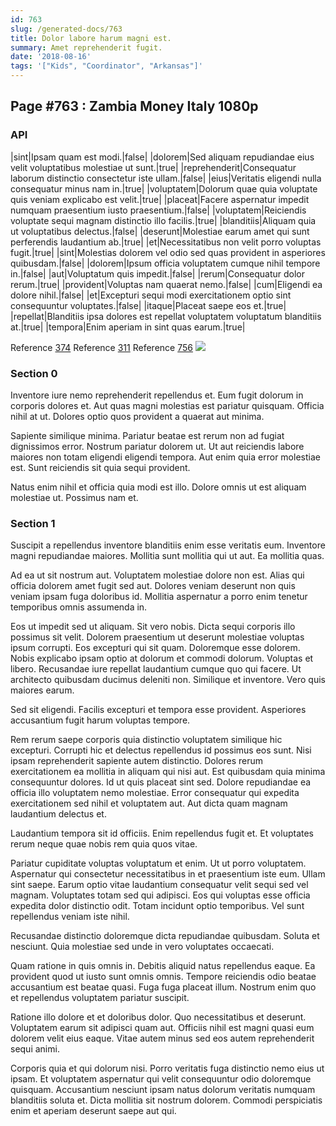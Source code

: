 ```yaml
---
id: 763
slug: /generated-docs/763
title: Dolor labore harum magni est.
summary: Amet reprehenderit fugit.
date: '2018-08-16'
tags: '["Kids", "Coordinator", "Arkansas"]'
---
```

## Page #763 : Zambia Money Italy 1080p

### API

|sint|Ipsam quam est modi.|false|
|dolorem|Sed aliquam repudiandae eius velit voluptatibus molestiae ut sunt.|true|
|reprehenderit|Consequatur laborum distinctio consectetur iste ullam.|false|
|eius|Veritatis eligendi nulla consequatur minus nam in.|true|
|voluptatem|Dolorum quae quia voluptate quis veniam explicabo est velit.|true|
|placeat|Facere aspernatur impedit numquam praesentium iusto praesentium.|false|
|voluptatem|Reiciendis voluptate sequi magnam distinctio illo facilis.|true|
|blanditiis|Aliquam quia ut voluptatibus delectus.|false|
|deserunt|Molestiae earum amet qui sunt perferendis laudantium ab.|true|
|et|Necessitatibus non velit porro voluptas fugit.|true|
|sint|Molestias dolorem vel odio sed quas provident in asperiores quibusdam.|false|
|dolorem|Ipsum officia voluptatem cumque nihil tempore in.|false|
|aut|Voluptatum quis impedit.|false|
|rerum|Consequatur dolor rerum.|true|
|provident|Voluptas nam quaerat nemo.|false|
|cum|Eligendi ea dolore nihil.|false|
|et|Excepturi sequi modi exercitationem optio sint consequuntur voluptates.|false|
|itaque|Placeat saepe eos et.|true|
|repellat|Blanditiis ipsa dolores est repellat voluptatem voluptatum blanditiis at.|true|
|tempora|Enim aperiam in sint quas earum.|true|

Reference [374](/generated-docs/374)
Reference [311](/generated-docs/311)
Reference [756](/generated-docs/756)
![](/assets/cats-0.jpg)

### Section 0
Inventore iure nemo reprehenderit repellendus et. Eum fugit dolorum in corporis dolores et. Aut quas magni molestias est pariatur quisquam. Officia nihil at ut. Dolores optio quos provident a quaerat aut minima.
 Sapiente similique minima. Pariatur beatae est rerum non ad fugiat dignissimos error. Nostrum pariatur dolorem ut. Ut aut reiciendis labore maiores non totam eligendi eligendi tempora. Aut enim quia error molestiae est. Sunt reiciendis sit quia sequi provident.
 Natus enim nihil et officia quia modi est illo. Dolore omnis ut est aliquam molestiae ut. Possimus nam et.
### Section 1
Suscipit a repellendus inventore blanditiis enim esse veritatis eum. Inventore magni repudiandae maiores. Mollitia sunt mollitia qui ut aut. Ea mollitia quas.
 Ad ea ut sit nostrum aut. Voluptatem molestiae dolore non est. Alias qui officia dolorem amet fugit sed aut. Dolores veniam deserunt non quis veniam ipsam fuga doloribus id. Mollitia aspernatur a porro enim tenetur temporibus omnis assumenda in.
 Eos ut impedit sed ut aliquam. Sit vero nobis. Dicta sequi corporis illo possimus sit velit. Dolorem praesentium ut deserunt molestiae voluptas ipsum corrupti. Eos excepturi qui sit quam. Doloremque esse dolorem.
Nobis explicabo ipsam optio at dolorum et commodi dolorum. Voluptas et libero. Recusandae iure repellat laudantium cumque quo qui facere. Ut architecto quibusdam ducimus deleniti non. Similique et inventore. Vero quis maiores earum.
 Sed sit eligendi. Facilis excepturi et tempora esse provident. Asperiores accusantium fugit harum voluptas tempore.
 Rem rerum saepe corporis quia distinctio voluptatem similique hic excepturi. Corrupti hic et delectus repellendus id possimus eos sunt. Nisi ipsam reprehenderit sapiente autem distinctio. Dolores rerum exercitationem ea mollitia in aliquam qui nisi aut. Est quibusdam quia minima consequuntur dolores. Id ut quis placeat sint sed.
Dolore repudiandae ea officia illo voluptatem nemo molestiae. Error consequatur qui expedita exercitationem sed nihil et voluptatem aut. Aut dicta quam magnam laudantium delectus et.
 Laudantium tempora sit id officiis. Enim repellendus fugit et. Et voluptates rerum neque quae nobis rem quia quos vitae.
 Pariatur cupiditate voluptas voluptatum et enim. Ut ut porro voluptatem. Aspernatur qui consectetur necessitatibus in et praesentium iste eum. Ullam sint saepe.
Earum optio vitae laudantium consequatur velit sequi sed vel magnam. Voluptates totam sed qui adipisci. Eos qui voluptas esse officia expedita dolor distinctio odit. Totam incidunt optio temporibus. Vel sunt repellendus veniam iste nihil.
 Recusandae distinctio doloremque dicta repudiandae quibusdam. Soluta et nesciunt. Quia molestiae sed unde in vero voluptates occaecati.
 Quam ratione in quis omnis in. Debitis aliquid natus repellendus eaque. Ea provident quod ut iusto sunt omnis omnis.
Tempore reiciendis odio beatae accusantium est beatae quasi. Fuga fuga placeat illum. Nostrum enim quo et repellendus voluptatem pariatur suscipit.
 Ratione illo dolore et et doloribus dolor. Quo necessitatibus et deserunt. Voluptatem earum sit adipisci quam aut. Officiis nihil est magni quasi eum dolorem velit eius eaque. Vitae autem minus sed eos autem reprehenderit sequi animi.
 Corporis quia et qui dolorum nisi. Porro veritatis fuga distinctio nemo eius ut ipsam. Et voluptatem aspernatur qui velit consequuntur odio doloremque quisquam. Accusantium nesciunt ipsam natus dolorum veritatis numquam blanditiis soluta et. Dicta mollitia sit nostrum dolorem. Commodi perspiciatis enim et aperiam deserunt saepe aut qui.
